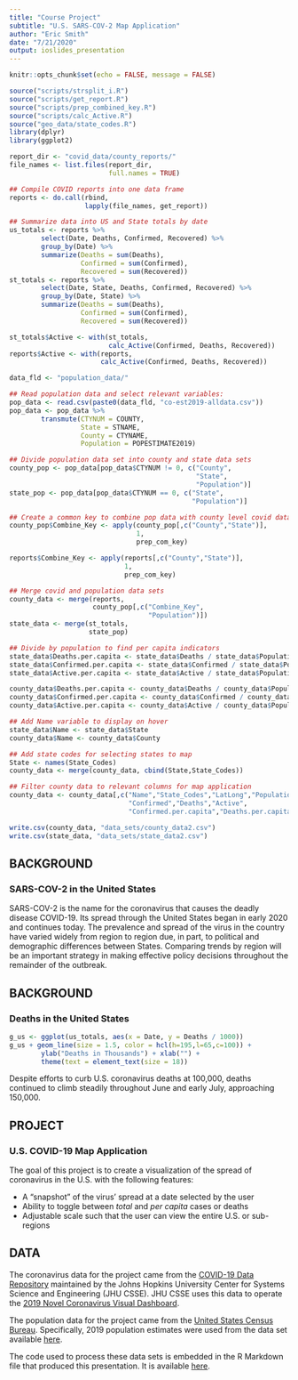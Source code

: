 ```yaml
---
title: "Course Project"
subtitle: "U.S. SARS-COV-2 Map Application"
author: "Eric Smith"
date: "7/21/2020"
output: ioslides_presentation
---
```


```r
knitr::opts_chunk$set(echo = FALSE, message = FALSE)

source("scripts/strsplit_i.R")
source("scripts/get_report.R")
source("scripts/prep_combined_key.R")
source("scripts/calc_Active.R")
source("geo_data/state_codes.R")
library(dplyr)
library(ggplot2)
```

```r
report_dir <- "covid_data/county_reports/"
file_names <- list.files(report_dir,
                         full.names = TRUE)

## Compile COVID reports into one data frame
reports <- do.call(rbind,
                   lapply(file_names, get_report))

## Summarize data into US and State totals by date
us_totals <- reports %>%
        select(Date, Deaths, Confirmed, Recovered) %>%
        group_by(Date) %>%
        summarize(Deaths = sum(Deaths),
                  Confirmed = sum(Confirmed),
                  Recovered = sum(Recovered))
st_totals <- reports %>%
        select(Date, State, Deaths, Confirmed, Recovered) %>%
        group_by(Date, State) %>%
        summarize(Deaths = sum(Deaths),
                  Confirmed = sum(Confirmed),
                  Recovered = sum(Recovered))

st_totals$Active <- with(st_totals, 
                         calc_Active(Confirmed, Deaths, Recovered))
reports$Active <- with(reports, 
                       calc_Active(Confirmed, Deaths, Recovered))

```

```r
data_fld <- "population_data/"

## Read population data and select relevant variables:
pop_data <- read.csv(paste0(data_fld, "co-est2019-alldata.csv"))
pop_data <- pop_data %>%
        transmute(CTYNUM = COUNTY,
                  State = STNAME,
                  County = CTYNAME,
                  Population = POPESTIMATE2019)

## Divide population data set into county and state data sets
county_pop <- pop_data[pop_data$CTYNUM != 0, c("County", 
                                               "State", 
                                               "Population")]
state_pop <- pop_data[pop_data$CTYNUM == 0, c("State", 
                                              "Population")]

## Create a common key to combine pop data with county level covid data
county_pop$Combine_Key <- apply(county_pop[,c("County","State")], 
                                1, 
                                prep_com_key)

reports$Combine_Key <- apply(reports[,c("County","State")],
                             1,
                             prep_com_key)

## Merge covid and population data sets
county_data <- merge(reports,
                     county_pop[,c("Combine_Key",
                                   "Population")])
state_data <- merge(st_totals,
                    state_pop)

```

```r
## Divide by population to find per capita indicators
state_data$Deaths.per.capita <- state_data$Deaths / state_data$Population
state_data$Confirmed.per.capita <- state_data$Confirmed / state_data$Population
state_data$Active.per.capita <- state_data$Active / state_data$Population

county_data$Deaths.per.capita <- county_data$Deaths / county_data$Population
county_data$Confirmed.per.capita <- county_data$Confirmed / county_data$Population
county_data$Active.per.capita <- county_data$Active / county_data$Population

## Add Name variable to display on hover
state_data$Name <- state_data$State
county_data$Name <- county_data$County

## Add state codes for selecting states to map
State <- names(State_Codes)
county_data <- merge(county_data, cbind(State,State_Codes))

## Filter county data to relevant columns for map application
county_data <- county_data[,c("Name","State_Codes","LatLong","Population","Date",
                              "Confirmed","Deaths","Active",
                              "Confirmed.per.capita","Deaths.per.capita","Active.per.capita")]

```

```r
write.csv(county_data, "data_sets/county_data2.csv")
write.csv(state_data, "data_sets/state_data2.csv")
```
## BACKGROUND
### SARS-COV-2 in the United States

SARS-COV-2 is the name for the coronavirus that causes the deadly disease COVID-19.
Its spread through the United States began in early 2020 and continues today.
The prevalence and spread of the virus in the country have varied widely from
region to region due, in part, to political and demographic differences between States.
Comparing trends by region will be an important strategy in making effective
policy decisions throughout the remainder of the outbreak.

## BACKGROUND
### Deaths in the United States

```r
g_us <- ggplot(us_totals, aes(x = Date, y = Deaths / 1000))
g_us + geom_line(size = 1.5, color = hcl(h=195,l=65,c=100)) +
        ylab("Deaths in Thousands") + xlab("") + 
        theme(text = element_text(size = 18))
```

Despite efforts to curb U.S. coronavirus deaths at 100,000, deaths continued to climb steadily throughout June and early July, approaching 150,000.

## PROJECT
### U.S. COVID-19 Map Application

The goal of this project is to create a visualization of the spread of
coronavirus in the U.S. with the following features:

- A "snapshot" of the virus' spread at a date selected by the user
- Ability to toggle between *total* and *per capita* cases or deaths
- Adjustable scale such that the user can view the entire U.S. or sub-regions

## DATA

The coronavirus data for the project came from the
[COVID-19 Data Repository](https://github.com/CSSEGISandData/COVID-19/tree/master/csse_covid_19_data/csse_covid_19_daily_reports) 
maintained by the Johns Hopkins University Center for Systems Science and
Engineering (JHU CSSE).
JHU CSSE uses this data to operate the 
[2019 Novel Coronavirus Visual Dashboard](https://www.arcgis.com/apps/opsdashboard/index.html#/bda7594740fd40299423467b48e9ecf6).

The population data for the project came from the
[United States Census Bureau](census.gov).
Specifically, 2019 population estimates were used from the data set available
[here](https://www2.census.gov/programs-surveys/popest/datasets/2010-2019/counties/totals/co-est2019-alldata.csv).

The code used to process these data sets is embedded in the R Markdown file that produced this presentation. It is available [here](https://github.com/1earning-R/Dev_Data_Products_Project_COVID/blob/master/pitch.Rmd).